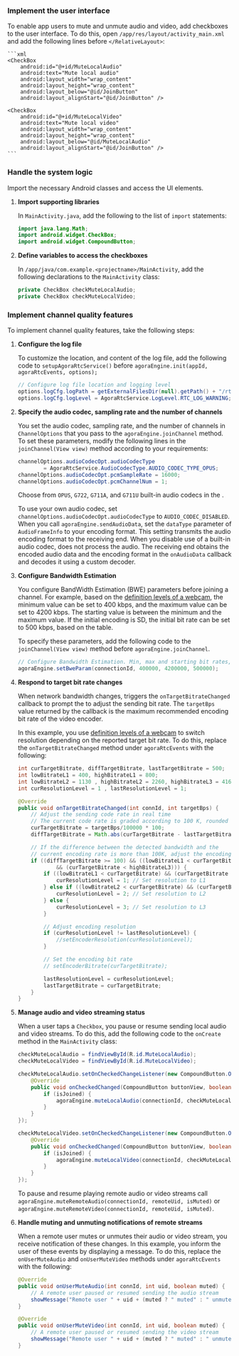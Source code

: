 <PlatformWrapper platform="android">

### Implement the user interface

To enable app users to mute and unmute audio and video, add checkboxes to the user interface. To do this, open `/app/res/layout/activity_main.xml` and add the following lines before `</RelativeLayout>`:

    ```xml
    <CheckBox
        android:id="@+id/MuteLocalAudio"
        android:text="Mute local audio"
        android:layout_width="wrap_content"
        android:layout_height="wrap_content"
        android:layout_below="@id/JoinButton"
        android:layout_alignStart="@id/JoinButton" />

    <CheckBox
        android:id="@+id/MuteLocalVideo"
        android:text="Mute local video"
        android:layout_width="wrap_content"
        android:layout_height="wrap_content"
        android:layout_below="@id/MuteLocalAudio"
        android:layout_alignStart="@id/JoinButton" />
    ```

### Handle the system logic

Import the necessary Android classes and access the UI elements.

1. **Import supporting libraries**

    In `MainActivity.java`, add the following to the list of `import` statements:

    ```java
    import java.lang.Math;
    import android.widget.CheckBox;
    import android.widget.CompoundButton;
    ```

1. **Define variables to access the checkboxes**

    In `/app/java/com.example.<projectname>/MainActivity`, add the following declarations to the `MainActivity` class:

    ```java
    private CheckBox checkMuteLocalAudio;
    private CheckBox checkMuteLocalVideo;
    ```

### Implement channel quality features

To implement channel quality features, take the following steps:

1. **Configure the <Vpd k="SDK" /> log file**

    To customize the location, and content of the log file, add the following code to `setupAgoraRtcService()` before `agoraEngine.init(appId, agoraRtcEvents, options);`

    ```java
    // Configure log file location and logging level
    options.logCfg.logPath = getExternalFilesDir(null).getPath() + "/rtsalog";
    options.logCfg.logLevel = AgoraRtcService.LogLevel.RTC_LOG_WARNING;
    ```

1. **Specify the audio codec, sampling rate and the number of channels**

    You set the audio codec, sampling rate, and the number of channels in `ChannelOptions` that you pass to the `agoraEngine.joinChannel` method. To set these parameters, modify the following lines in the `joinChannel(View view)` method according to your requirements:

    ```java
    channelOptions.audioCodecOpt.audioCodecType
            = AgoraRtcService.AudioCodecType.AUDIO_CODEC_TYPE_OPUS;
    channelOptions.audioCodecOpt.pcmSampleRate = 16000;
    channelOptions.audioCodecOpt.pcmChannelNum = 1;
    ```
  
    Choose from `OPUS`, `G722`, `G711A`, and `G711U` built-in audio codecs in the <Vpd k="SDK" />. 
    
    To use your own audio codec, set `channelOptions.audioCodecOpt.audioCodecType` to `AUDIO_CODEC_DISABLED`. When you call `agoraEngine.sendAudioData`, set the `dataType` parameter of `AudioFrameInfo` to your encoding format. This setting transmits the audio encoding format to the receiving end. When you disable use of a built-in audio codec, <Vpd k="SDK" /> does not process the audio. The receiving end obtains the encoded audio data and the encoding format in the `onAudioData` callback and decodes it using a custom decoder.
    
1. **Configure Bandwidth Estimation**  

    You configure BandWidth Estimation (BWE) parameters before joining a channel. For example, based on the [definition levels of a webcam](#definition-levels-of-a-webcam), the minimum value can be set to 400 kbps, and the maximum value can be set to 4200 kbps. The starting value is between the minimum and the maximum value. If the initial encoding is SD, the initial bit rate can be set to 500 kbps, based on the table.

    To specify these parameters, add the following code to the `joinChannel(View view)` method before `agoraEngine.joinChannel`.
    
    ```java
    // Configure Bandwidth Estimation. Min, max and starting bit rates, in bps
    agoraEngine.setBweParam(connectionId, 400000, 4200000, 500000);
    ```

1. **Respond to target bit rate changes**

    When network bandwidth changes, <Vpd k="SDK"/> triggers the `onTargetBitrateChanged` callback to prompt the <Vpl k="CLIENT"/> to adjust the sending bit rate. The `targetBps` value returned by the callback is the maximum recommended encoding bit rate of the video encoder.

    In this example, you use [definition levels of a webcam](#definition-levels-of-a-webcam) to switch resolution depending on the reported target bit rate. To do this, replace the `onTargetBitrateChanged` method under `agoraRtcEvents` with the following:

    ```java
    int curTargetBitrate, diffTargetBitrate, lastTargetBitrate = 500;
    int lowBitrateL1 = 400, highBitrateL1 = 800;
    int lowBitrateL2 = 1130 , highBitrateL2 = 2260, highBitrateL3 = 4160;
    int curResolutionLevel = 1 , lastResolutionLevel = 1;

    @Override
    public void onTargetBitrateChanged(int connId, int targetBps) {
        // Adjust the sending code rate in real time
        // The current code rate is graded according to 100 K, rounded down
        curTargetBitrate = targetBps/100000 * 100;
        diffTargetBitrate = Math.abs(curTargetBitrate - lastTargetBitrate);

        // If the difference between the detected bandwidth and the
        // current encoding rate is more than 100K, adjust the encoding parameters
        if ((diffTargetBitrate >= 100) && ((lowBitrateL1 < curTargetBitrate)
                && (curTargetBitrate < highBitrateL3))) {
            if ((lowBitrateL1 < curTargetBitrate) && (curTargetBitrate < highBitrateL1)) {
                curResolutionLevel = 1; // Set resolution to L1
            } else if ((lowBitrateL2 < curTargetBitrate) && (curTargetBitrate < highBitrateL2)) {
                curResolutionLevel = 2; // Set resolution to L2
            } else {
                curResolutionLevel = 3; // Set resolution to L3
            }

            // Adjust encoding resolution
            if (curResolutionLevel != lastResolutionLevel) {
                //setEncoderResolution(curResolutionLevel);
            }

            // Set the encoding bit rate
            // setEncoderBitrate(curTargetBitrate);

            lastResolutionLevel = curResolutionLevel;
            lastTargetBitrate = curTargetBitrate;
        }
    }
    ```

1. **Manage audio and video streaming status**

    When a user taps a `Checkbox`, you pause or resume sending local audio and video streams. To do this, add the following code to the `onCreate` method in the `MainActivity` class:
    
    ```java
    checkMuteLocalAudio = findViewById(R.id.MuteLocalAudio);
    checkMuteLocalVideo = findViewById(R.id.MuteLocalVideo);

    checkMuteLocalAudio.setOnCheckedChangeListener(new CompoundButton.OnCheckedChangeListener() {
        @Override
        public void onCheckedChanged(CompoundButton buttonView, boolean isChecked) {
            if (isJoined) {
                agoraEngine.muteLocalAudio(connectionId, checkMuteLocalAudio.isChecked());
            }
        }
    });

    checkMuteLocalVideo.setOnCheckedChangeListener(new CompoundButton.OnCheckedChangeListener() {
        @Override
        public void onCheckedChanged(CompoundButton buttonView, boolean isChecked) {
            if (isJoined) {
                agoraEngine.muteLocalVideo(connectionId, checkMuteLocalVideo.isChecked());
            }
        }
    });
    ```
    To pause and resume playing remote audio or video streams call `agoraEngine.muteRemoteAudio(connectionId, remoteUid, isMuted)` or `agoraEngine.muteRemoteVideo(connectionId, remoteUid, isMuted)`.

1. **Handle muting and unmuting notifications of remote streams**

    When a remote user mutes or unmutes their audio or video stream, you receive notification of these changes. In this example, you inform the user of these events by displaying a message. To do this, replace the `onUserMuteAudio` and `onUserMuteVideo` methods under `agoraRtcEvents` with the following:

    ```java
    @Override
    public void onUserMuteAudio(int connId, int uid, boolean muted) {
        // A remote user paused or resumed sending the audio stream
        showMessage("Remote user " + uid + (muted ? " muted" : " unmuted") + " audio");
    }

    @Override
    public void onUserMuteVideo(int connId, int uid, boolean muted) {
        // A remote user paused or resumed sending the video stream
        showMessage("Remote user " + uid + (muted ? " muted" : " unmuted") + " video");
    }
    ```

</PlatformWrapper>